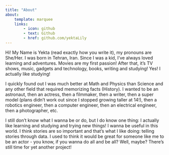 ```yaml
---
title: "About"
about:
    template: marquee
    links:
        - icon: github
        - text: Github
        - href: github.com/yektaLily 
---
```



Hi! My Name is Yekta (read exactly how you write it), my pronouns are She/Her. I was born in Tehran, Iran. Since I was a kid, I've always loved learning and adventures. Movies are my first passion! After that, it's TV shows, music, gadgets and technology, books, writing and studying! Yes! I actually like studying! 

I quickly found out I was much better at Math and Physics than Science and any other field that required memorizing facts (History). I wanted to be an astronaut, then an actress, then a filmmaker, then a writer, then a super model (plans didn't work out since I stopped growing taller at 14!), then a robotics engineer, then a computer engineer, then an electrical engineer, then a photographer, etc. 

I still don't know what I wanna be or do, but I do know one thing: I actually like learning and studying and trying new things! I wanna be useful in this world. I think stories are so important and that's what I like doing: telling stories through data. 
I used to think it would be great for someone like me to be an actor - you know, if you wanna do all and be all? Well, maybe? There's still time for yet another project!

<!-- Well, I chose mathematics in highschool, and since I was good at it, I continued with mathematics to college. Big Mistake (For Me)! Studying math in undergrad at University of Tehran was like studying Chinese, Greek, Russian and Arabic at the same time. You don't see numbers after Calculus 2, which you take in the second semester/term. All abstract ideas, proofs, theorems, n-dimensional spaces and curves that curve inside of themselves! "I should have studied Accounting!" (Which I did, btw! I actually took an entire accounting training course outside of university and found it to be sould-crushingly boring, no offense to all accountants.)

Ok, so if math isn't about numbers and I don't actually want to work with numbers - then where do I go?! So, thankfully, at UT, I was able to take most of my electives courses from the two other majors in the math department: computer science and statistics. This was the turning point for me. "Here's where that theory applies, you know, the one you kept asking why you're even learning its proof"... So I figured I should change my major. Mathematics had taught me nothing but how to think, how to analyze, how to be logical and how important it was to know why stuff made sense... so really, nothing much! I didn't even realize how much studying mathematics had taught me until years later. 

I still changed my major for graduate school, and decided to try Industrial & Systems Engineering, with a specialization on Macrosystems engineering. I taught myself Python and SQL, I did very well during graduate school with my courses, I worked on research projects and had the best time writing my thesis. So I thought, wow, I actually like all of this! Why not do a PhD? And here I am! I love learning, getting deep in a topic, planning a project from the start to the end.   -->